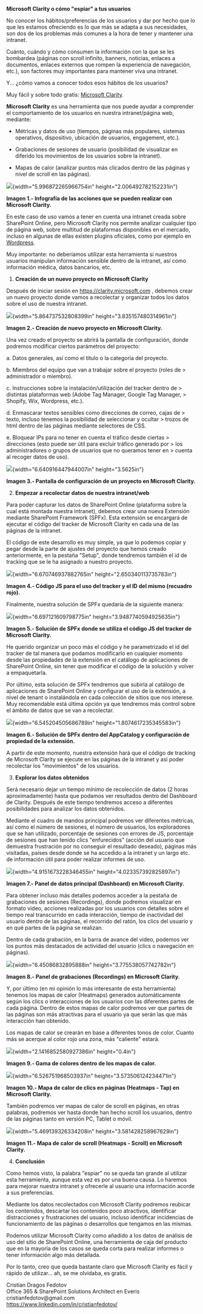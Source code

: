 **Microsoft Clarity o cómo "espiar" a tus usuarios**

No conocer los hábitos/preferencias de los usuarios y dar por hecho que
lo que les estamos ofreciendo es lo que más se adapta a sus necesidades,
son dos de los problemas más comunes a la hora de tener y mantener una
intranet.

Cuánto, cuándo y cómo consumen la información con la que se les
bombardea (páginas con scroll infinito, banners, noticias, enlaces a
documentos, enlaces externos que rompen la experiencia de navegación,
etc.), son factores muy importantes para mantener viva una intranet.

Y... ¿cómo vamos a conocer todos esos hábitos de los usuarios?

Muy fácil y sobre todo gratis: [Microsoft
Clarity](https://clarity.microsoft.com/).

**Microsoft Clarity** es una herramienta que nos puede ayudar a
comprender el comportamiento de los usuarios en nuestra intranet/página
web, mediante:

-   Métricas y datos de uso (tiempos, páginas más populares, sistemas
    operativos, dispositivo, ubicación de usuarios, engagement, etc.).

-   Grabaciones de sesiones de usuario (posibilidad de visualizar en
    diferido los movimientos de los usuarios sobre la intranet).

-   Mapas de calor (analizar puntos más clicados dentro de las páginas y
    nivel de scroll en las páginas).

![](c:\CompartiMOSS\convert\microsoft-clarity-o-como-espiar-a-tus-usuarios_cristian-dragos/media/image1.png){width="5.996872265966754in"
height="2.006492782152231in"}

**Imagen 1.- Infografía de las acciones que se pueden realizar con
Microsoft Clarity.**

En este caso de uso vamos a tener en cuenta una intranet creada sobre
SharePoint Online, pero Microsoft Clarity nos permite analizar cualquier
tipo de página web, sobre multitud de plataformas disponibles en el
mercado, incluso en algunas de ellas existen plugins oficiales, como por
ejemplo en
[Wordpress](https://es.wordpress.org/plugins/microsoft-clarity/).

Muy importante: no deberíamos utilizar esta herramienta si nuestros
usuarios manipulan información sensible dentro de la intranet, así como
información médica, datos bancarios, etc.

1.  **Creación de un nuevo proyecto en Microsoft Clarity**

Después de iniciar sesión en <https://clarity.microsoft.com> , debemos
crear un nuevo proyecto donde vamos a recolectar y organizar todos los
datos sobre el uso de nuestra intranet.

![](c:\CompartiMOSS\convert\microsoft-clarity-o-como-espiar-a-tus-usuarios_cristian-dragos/media/image2.png){width="5.864737532808399in"
height="3.835157480314961in"}

**Imagen 2.- Creación de nuevo proyecto en Microsoft Clarity.**

Una vez creado el proyecto se abrirá la pantalla de configuración, donde
podremos modificar ciertos parámetros del proyecto:

a.  Datos generales, así como el titulo o la categoría del proyecto.

b.  Miembros del equipo que van a trabajar sobre el proyecto (roles de
    > administrador o miembro).

c.  Instrucciones sobre la instalación/utilización del tracker dentro de
    > distintas plataformas web (Adobe Tag Manager, Google Tag Manager,
    > Shopify, Wix, Wordpress, etc.).

d.  Enmascarar textos sensibles como direcciones de correo, cajas de
    > texto, incluso tenemos la posibilidad de seleccionar y ocultar
    > trozos de html dentro de las páginas mediante selectores de CSS.

e.  Bloquear IPs para no tener en cuenta el tráfico desde ciertas
    > direcciones (esto puede ser útil para excluir tráfico generado por
    > los administradores o grupos de usuarios que no queramos tener en
    > cuenta al recoger datos de uso).

![](c:\CompartiMOSS\convert\microsoft-clarity-o-como-espiar-a-tus-usuarios_cristian-dragos/media/image3.png){width="6.640916447944007in"
height="3.5625in"}

**Imagen 3.- Pantalla de configuración de un proyecto en Microsoft
Clarity.**

2.  **Empezar a recolectar datos de nuestra intranet/web**

Para poder capturar los datos de SharePoint Online (plataforma sobre la
cual está montada nuestra intranet), debemos crear una nueva Extensión
mediante SharePoint Framework (SPFx). Esta extensión se encargará de
ejecutar el código del tracker de Microsoft Clarity en cada una de las
páginas de la intranet.

El código de este desarrollo es muy simple, ya que lo podemos copiar y
pegar desde la parte de ajustes del proyecto que hemos creado
anteriormente, en la pestaña "Setup", donde tendremos también el id de
tracking que se le ha asignado a nuestro proyecto.

![](c:\CompartiMOSS\convert\microsoft-clarity-o-como-espiar-a-tus-usuarios_cristian-dragos/media/image4.png){width="6.670746937882765in"
height="2.650340113735783in"}

**Imagen 4.- Código JS para el uso del tracker y el ID del mismo
(recuadro rojo).**

Finalmente, nuestra solución de SPFx quedaría de la siguiente manera:

![](c:\CompartiMOSS\convert\microsoft-clarity-o-como-espiar-a-tus-usuarios_cristian-dragos/media/image5.png){width="6.697121609798775in"
height="3.9487740594925635in"}

**Imagen 5.- Solución de SPFx donde se utiliza el código JS del tracker
de Microsoft Clarity.**

He querido organizar un poco más el código y he parametrizado el id del
tracker de tal manera que podamos modificarlo en cualquier momento desde
las propiedades de la extensión en el catálogo de aplicaciones de
SharePoint Online, sin tener que modificar el código de la solución y
volver a empaquetarla.

Por último, esta solución de SPFx tendremos que subirla al catálogo de
aplicaciones de SharePoint Online y configurar el uso de la extensión, a
nivel de tenant o instalándola en cada colección de sitios que nos
interese. Muy recomendable está última opción ya que tendremos más
control sobre el ámbito de datos que se van a recolectar.

![](c:\CompartiMOSS\convert\microsoft-clarity-o-como-espiar-a-tus-usuarios_cristian-dragos/media/image6.png){width="6.545204505686789in"
height="1.8074617235345583in"}

**Imagen 6.- Solución de SPFx dentro del AppCatalog y configuración de
propiedad de la extensión.**

A partir de este momento, nuestra extensión hará que el código de
tracking de Microsoft Clarity se ejecute en las páginas de la intranet y
así poder recolectar los "movimientos" de los usuarios.

3.  **Explorar los datos obtenidos**

Será necesario dejar un tiempo mínimo de recolección de datos (2 horas
aproximadamente) hasta que podamos ver resultados dentro del Dashboard
de Clarity. Después de este tiempo tendremos acceso a diferentes
posibilidades para analizar los datos obtenidos.

Mediante el cuadro de mandos principal podremos ver diferentes métricas,
así como el número de sesiones, el número de usuarios, los exploradores
que se han utilizado, porcentaje de sesiones con errores de JS,
porcentaje de sesiones que han tenido clics "enfurecidos" (acción del
usuario que demuestra frustración por no conseguir el resultado
deseado), páginas más visitadas, países desde donde se ha accedido a la
intranet y un largo etc. de información útil para poder realizar
informes de uso.

![](c:\CompartiMOSS\convert\microsoft-clarity-o-como-espiar-a-tus-usuarios_cristian-dragos/media/image7.png){width="4.9151673228346455in"
height="4.023357392825897in"}

**Imagen 7.- Panel de datos principal (Dashboard) en Microsoft
Clarity.**

Para obtener incluso más detalles podemos acceder a la pestaña de
grabaciones de sesiones (Recordings), donde podremos visualizar en
formato video, acciones realizadas por los usuarios con detalles sobre
el tiempo real transcurrido en cada interacción, tiempo de inactividad
del usuario dentro de las páginas, el recorrido del ratón, los clics del
usuario y en qué partes de la página se realizan.

Dentro de cada grabación, en la barra de avance del video, podemos ver
los puntos más destacados de actividad del usuario (clics o navegación
en páginas).

![](c:\CompartiMOSS\convert\microsoft-clarity-o-como-espiar-a-tus-usuarios_cristian-dragos/media/image8.png){width="6.45086832895888in"
height="3.775538057742782in"}

**Imagen 8.- Panel de grabaciones (Recordings) en Microsoft Clarity.**

Y, por último (en mi opinión lo más interesante de esta herramienta)
tenemos los mapas de calor (Heatmaps) generados automáticamente según
los clics o interacciones de los usuarios con las diferentes partes de
cada página. Dentro de estos mapas de calor podremos ver que partes de
las páginas son más atractivas para el usuario ya que serán las que más
interacción han obtenido.

Los mapas de calor se crearán en base a diferentes tonos de color.
Cuanto más se acerque al color rojo una zona, más "caliente" estará.

![](c:\CompartiMOSS\convert\microsoft-clarity-o-como-espiar-a-tus-usuarios_cristian-dragos/media/image9.png){width="2.1416852580927386in"
height="0.4in"}

**Imagen 9.- Gama de colores dentro de los mapas de calor.**

![](c:\CompartiMOSS\convert\microsoft-clarity-o-como-espiar-a-tus-usuarios_cristian-dragos/media/image10.png){width="6.526751968503937in"
height="3.573506124234471in"}

**Imagen 10.- Mapa de calor de clics en páginas (Heatmaps - Tap) en
Microsoft Clarity.**

También podremos ver mapas de calor de scroll en páginas, en otras
palabras, podremos ver hasta donde han hecho scroll los usuarios, dentro
de las páginas tanto en versión PC, Tablet o móvil.

![](c:\CompartiMOSS\convert\microsoft-clarity-o-como-espiar-a-tus-usuarios_cristian-dragos/media/image11.png){width="5.469139326334208in"
height="3.581428258967629in"}

**Imagen 11.- Mapa de calor de scroll (Heatmaps - Scroll) en Microsoft
Clarity.**

4.  **Conclusión**

Como hemos visto, la palabra "espiar" no se queda tan grande al utilizar
esta herramienta, aunque esta vez es por una buena causa. Lo haremos
para mejorar nuestra intranet y ofrecerle al usuario una información
acorde a sus preferencias.

Mediante los datos recolectados con Microsoft Clarity podremos reubicar
los contenidos, descartar los contenidos poco atractivos, identificar
distracciones y frustraciones del usuario, incluso identificar
incidencias de funcionamiento de las páginas o desarrollos que tengamos
en las mismas.

Podemos utilizar Microsoft Clarity como añadido a los datos de análisis
de uso del sitio de SharePoint Online, una herramienta de caja del
producto que en la mayoría de los casos se queda corta para realizar
informes o tener información algo más detallada.

Por lo tanto, creo que queda bastante claro que Microsoft Clarity es
fácil y rápido de utilizar... ah, se me olvidaba, es gratis.

Cristian Dragos Fedotov\
Office 365 & SharePoint Solutions Architect en Everis\
cristianfedotov\@gmail.com\
<https://www.linkedin.com/in/cristianfedotov/>
